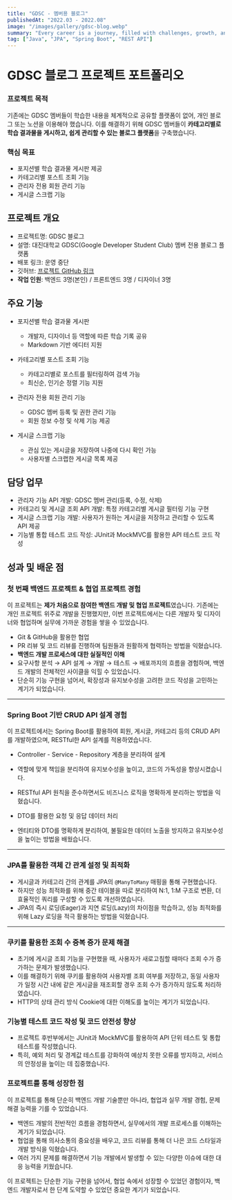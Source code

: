 ```yaml
---
title: "GDSC - 멤버용 블로그"
publishedAt: "2022.03 - 2022.08"
image: "/images/gallery/gdsc-blog.webp"
summary: "Every career is a journey, filled with challenges, growth, and those significant moments that mark a shift in our path."
tag: ["Java", "JPA", "Spring Boot", "REST API"]
---
```


# GDSC 블로그 프로젝트 포트폴리오

### 프로젝트 목적

기존에는 GDSC 멤버들이 학습한 내용을 체계적으로 공유할 플랫폼이 없어, 개인 블로그 또는 노션을 이용해야 했습니다. 이를 해결하기 위해 GDSC 멤버들이 **카테고리별로 학습 결과물을 게시하고, 쉽게 관리할 수 있는 블로그 플랫폼**을 구축했습니다.

### 핵심 목표

- 포지션별 학습 결과물 게시판 제공
- 카테고리별 포스트 조회 기능
- 관리자 전용 회원 관리 기능
- 게시글 스크랩 기능

## 프로젝트 개요

- 프로젝트명: GDSC 블로그
- 설명: 대진대학교 GDSC(Google Developer Student Club) 멤버 전용 블로그 플랫폼
- 배포 링크: 운영 중단
- 깃허브: [프로젝트 GitHub 링크](https://github.com/GDSC-Daejin/GDSC-WEB-BackEnd)
- **작업 인원**: 백엔드 3명(본인) / 프론트엔드 3명 / 디자이너 3명

## 주요 기능

- 포지션별 학습 결과물 게시판
    - 개발자, 디자이너 등 역할에 따른 학습 기록 공유
    - Markdown 기반 에디터 지원

- 카테고리별 포스트 조회 기능
    - 카테고리별로 포스트를 필터링하여 검색 가능
    - 최신순, 인기순 정렬 기능 지원

- 관리자 전용 회원 관리 기능
    - GDSC 멤버 등록 및 권한 관리 기능
    - 회원 정보 수정 및 삭제 기능 제공

- 게시글 스크랩 기능
    - 관심 있는 게시글을 저장하여 나중에 다시 확인 가능
    - 사용자별 스크랩한 게시글 목록 제공

## 담당 업무

- 관리자 기능 API 개발: GDSC 멤버 관리(등록, 수정, 삭제)
- 카테고리 및 게시글 조회 API 개발: 특정 카테고리별 게시글 필터링 기능 구현
- 게시글 스크랩 기능 개발: 사용자가 원하는 게시글을 저장하고 관리할 수 있도록 API 제공
- 기능별 통합 테스트 코드 작성: JUnit과 MockMVC를 활용한 API 테스트 코드 작성

## 성과 및 배운 점

### 첫 번째 백엔드 프로젝트 & 협업 프로젝트 경험
이 프로젝트는 **제가 처음으로 참여한 백엔드 개발 및 협업 프로젝트**였습니다.
기존에는 개인 프로젝트 위주로 개발을 진행했지만, 이번 프로젝트에서는 다른 개발자 및 디자이너와 협업하며 실무에 가까운 경험을 쌓을 수 있었습니다.
- Git & GitHub을 활용한 협업
- PR 리뷰 및 코드 리뷰를 진행하며 팀원들과 원활하게 협력하는 방법을 익혔습니다.
- **백엔드 개발 프로세스에 대한 실질적인 이해**
- 요구사항 분석 → API 설계 → 개발 → 테스트 → 배포까지의 흐름을 경험하며, 백엔드 개발의 전체적인 사이클을 익힐 수 있었습니다.
- 단순히 기능 구현을 넘어서, 확장성과 유지보수성을 고려한 코드 작성을 고민하는 계기가 되었습니다.

---

### Spring Boot 기반 CRUD API 설계 경험
이 프로젝트에서는 Spring Boot를 활용하여 회원, 게시글, 카테고리 등의 CRUD API를 개발하였으며, RESTful한 API 설계를 적용하였습니다.
- Controller - Service - Repository 계층을 분리하여 설계
- 역할에 맞게 책임을 분리하여 유지보수성을 높이고, 코드의 가독성을 향상시켰습니다.
- RESTful API 원칙을 준수하면서도 비즈니스 로직을 명확하게 분리하는 방법을 익혔습니다.

- DTO를 활용한 요청 및 응답 데이터 처리
- 엔티티와 DTO를 명확하게 분리하여, 불필요한 데이터 노출을 방지하고 유지보수성을 높이는 방법을 배웠습니다.

---

### JPA를 활용한 객체 간 관계 설정 및 최적화
- 게시글과 카테고리 간의 관계를 JPA의 `@ManyToMany` 매핑을 통해 구현했습니다.
- 하지만 성능 최적화를 위해 중간 테이블을 따로 분리하여 N:1, 1:M 구조로 변환, 더 효율적인 쿼리를 구성할 수 있도록 개선하였습니다.
- JPA의 즉시 로딩(Eager)과 지연 로딩(Lazy)의 차이점을 학습하고, 성능 최적화를 위해 Lazy 로딩을 적극 활용하는 방법을 익혔습니다.

---

### 쿠키를 활용한 조회 수 중복 증가 문제 해결
- 초기에 게시글 조회 기능을 구현했을 때, 사용자가 새로고침할 때마다 조회 수가 증가하는 문제가 발생했습니다.
- 이를 해결하기 위해 쿠키를 활용하여 사용자별 조회 여부를 저장하고, 동일 사용자가 일정 시간 내에 같은 게시글을 재조회할 경우 조회 수가 증가하지 않도록 처리하였습니다.
- HTTP의 상태 관리 방식 Cookie에 대한 이해도를 높이는 계기가 되었습니다.

### 기능별 테스트 코드 작성 및 코드 안전성 향상
- 프로젝트 후반부에서는 JUnit과 MockMVC를 활용하여 API 단위 테스트 및 통합 테스트를 작성했습니다.
- 특히, 예외 처리 및 경계값 테스트를 강화하여 예상치 못한 오류를 방지하고, 서비스의 안정성을 높이는 데 집중했습니다.

### 프로젝트를 통해 성장한 점
이 프로젝트를 통해 단순히 백엔드 개발 기술뿐만 아니라, 협업과 실무 개발 경험, 문제 해결 능력을 기를 수 있었습니다.
- 백엔드 개발의 전반적인 흐름을 경험하면서, 실무에서의 개발 프로세스를 이해하는 계기가 되었습니다.
- 협업을 통해 의사소통의 중요성을 배우고, 코드 리뷰를 통해 더 나은 코드 스타일과 개발 방식을 익혔습니다.
- 여러 가지 문제를 해결하면서 기능 개발에서 발생할 수 있는 다양한 이슈에 대한 대응 능력을 키웠습니다.

이 프로젝트는 단순한 기능 구현을 넘어서, 협업 속에서 성장할 수 있었던 경험이자, 백엔드 개발자로서 한 단계 도약할 수 있었던 중요한 계기가 되었습니다.

